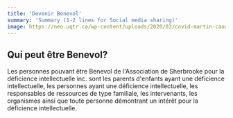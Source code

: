 ```yaml
---
title: 'Devenir Benevol'
summary: 'Summary (1-2 lines for Social media sharing)'
image: https://neo.uqtr.ca/wp-content/uploads/2020/03/covid-martin-caouette-uqtr.jpg
---
```


## Qui peut être Benevol?

Les personnes pouvant être Benevol de l'Association de Sherbrooke pour la déficience intellectuelle inc. sont les parents d'enfants ayant une déficience intellectuelle, les personnes ayant une déficience intellectuelle, les responsables de ressources de type familiale, les intervenants, les organismes ainsi que toute personne démontrant un intérêt pour la déficience intellectuelle.
